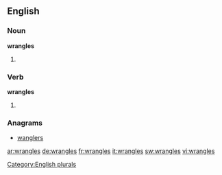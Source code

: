 ==English==

===Noun===
'''wrangles'''

# {{plural of |[[wrangle]]}}

===Verb===
'''wrangles'''

# {{third-person singular of|wrangle}}

===Anagrams===
* [[wanglers#English|wanglers]]

[[Category:English plurals]]

[[ar:wrangles]]
[[de:wrangles]]
[[fr:wrangles]]
[[it:wrangles]]
[[sw:wrangles]]
[[vi:wrangles]]